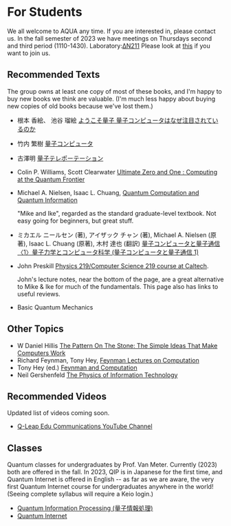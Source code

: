 # For Students

We all welcome to AQUA any time. If you are interested in, please contact us. In the fall semester of 2023 we have meetings on Thursdays second and third period (1110-1430). Laboratory:[ΔN211](access.html) Please look at [this](https://portal.sfc.wide.ad.jp/newcomer) if you want to join us.

## Recommended Texts

The group owns at least one copy of most of these books, and I'm happy to buy new books we think are valuable. (I'm much less happy about buying new copies of old books because we've lost them.)

- 根本 香絵、 池谷 瑠絵
  [ようこそ量子 量子コンピュータはなぜ注目されているのか](http://www.amazon.co.jp/%E3%82%88%E3%81%86%E3%81%93%E3%81%9D%E9%87%8F%E5%AD%90-%E9%87%8F%E5%AD%90%E3%82%B3%E3%83%B3%E3%83%94%E3%83%A5%E3%83%BC%E3%82%BF%E3%81%AF%E3%81%AA%E3%81%9C%E6%B3%A8%E7%9B%AE%E3%81%95%E3%82%8C%E3%81%A6%E3%81%84%E3%82%8B%E3%81%AE%E3%81%8B-%E4%B8%B8%E5%96%84%E3%83%A9%E3%82%A4%E3%83%96%E3%83%A9%E3%83%AA%E3%83%BC-%E6%A0%B9%E6%9C%AC-%E9%A6%99%E7%B5%B5/dp/4621053752/ref=sr_1_1?ie=UTF8&qid=1305271484&sr=8-1)
- 竹内 繁樹
  [量子コンピュータ](http://www.amazon.co.jp/%E9%87%8F%E5%AD%90%E3%82%B3%E3%83%B3%E3%83%94%E3%83%A5%E3%83%BC%E3%82%BF-%E3%83%96%E3%83%AB%E3%83%BC%E3%83%90%E3%83%83%E3%82%AF%E3%82%B9-%E7%AB%B9%E5%86%85-%E7%B9%81%E6%A8%B9/dp/4062574691/ref=sr_1_1?ie=UTF8&qid=1305271589&sr=8-1)
- 古澤明
  [量子テレポーテーション](http://www.amazon.co.jp/%E9%87%8F%E5%AD%90%E3%83%86%E3%83%AC%E3%83%9D%E3%83%BC%E3%83%86%E3%83%BC%E3%82%B7%E3%83%A7%E3%83%B3-%E3%83%96%E3%83%AB%E3%83%BC%E3%83%90%E3%83%83%E3%82%AF%E3%82%B9-%E5%8F%A4%E6%BE%A4-%E6%98%8E/dp/4062576481/ref=pd_sim_b_4)
- Colin P. Williams, Scott Clearwater
  [Ultimate Zero and One : Computing at the Quantum Frontier](http://www.amazon.com/Ultimate-Zero-One-Computing-Frontier/dp/0387947698/ref=sr_1_1?ie=UTF8&qid=1305272076&sr=8-1)
- Michael A. Nielsen, Isaac L. Chuang,
  [Quantum Computation and Quantum Information](http://www.amazon.com/Quantum-Computation-Information-Cambridge-Sciences/dp/0521635039/ref=sr_1_1?ie=UTF8&s=books&qid=1305272170&sr=1-1)

  "Mike and Ike", regarded as the standard graduate-level textbook. Not easy going for beginners, but great stuff.

- ミカエル ニールセン (著), アイザック チャン (著), Michael A. Nielsen (原著), Isaac L. Chuang (原著), 木村 達也 (翻訳)
  [量子コンピュータと量子通信〈1〉量子力学とコンピュータ科学 (量子コンピュータと量子通信 1)](http://amzn.asia/fflBf2l)
- John Preskill
  [Physics 219/Computer Science 219 course at Caltech](http://www.theory.caltech.edu/~preskill/ph229/).

  John's lecture notes, near the bottom of the page, are a great alternative to Mike & Ike for much of the fundamentals. This page also has links to useful reviews.

- Basic Quantum Mechanics

## Other Topics

- W Daniel Hillis
  [The Pattern On The Stone: The Simple Ideas That Make Computers Work](http://www.amazon.com/Pattern-Stone-Computers-Science-Masters/dp/046502596X/ref=sr_1_1?s=books&ie=UTF8&qid=1305273026&sr=1-1)
- Richard Feynman, Tony Hey,
  [Feynman Lectures on Computation](http://www.amazon.com/Feynman-Lectures-Computation-Richard-P/dp/B0002D6D1A/ref=sr_1_1?ie=UTF8&s=books&qid=1305272695&sr=1-1)
- Tony Hey (ed.)
  [Feynman and Computation](http://www.amazon.com/Feynman-Computation-Anthony-Hey/dp/081334039X/ref=sr_1_2?ie=UTF8&s=books&qid=1305272695&sr=1-2)
- Neil Gershenfeld
  [The Physics of Information Technology](http://www.amazon.com/Physics-Information-Technology-Cambridge-Sciences/dp/0521580447/ref=sr_1_1?s=books&ie=UTF8&qid=1305273168&sr=1-1)

## Recommended Videos

Updated list of videos coming soon.

- [Q-Leap Edu Communications YouTube Channel](https://www.youtube.com/c/QuantumCommEdu)

## Classes

Quantum classes for undergraduates by Prof. Van Meter. Currently (2023) both are offered in the fall. In 2023, QIP is in Japanese for the first time, and Quantum Internet is offered in English -- as far as we are aware, the very first Quantum Internet course for undergraduates anywhere in the world! (Seeing complete syllabus will require a Keio login.)

- [Quantum Information Processing (量子情報処理)](https://syllabus.sfc.keio.ac.jp/courses/2023_35765?locale=en)
- [Quantum Internet](https://syllabus.sfc.keio.ac.jp/courses/2023_47917?locale=en)
